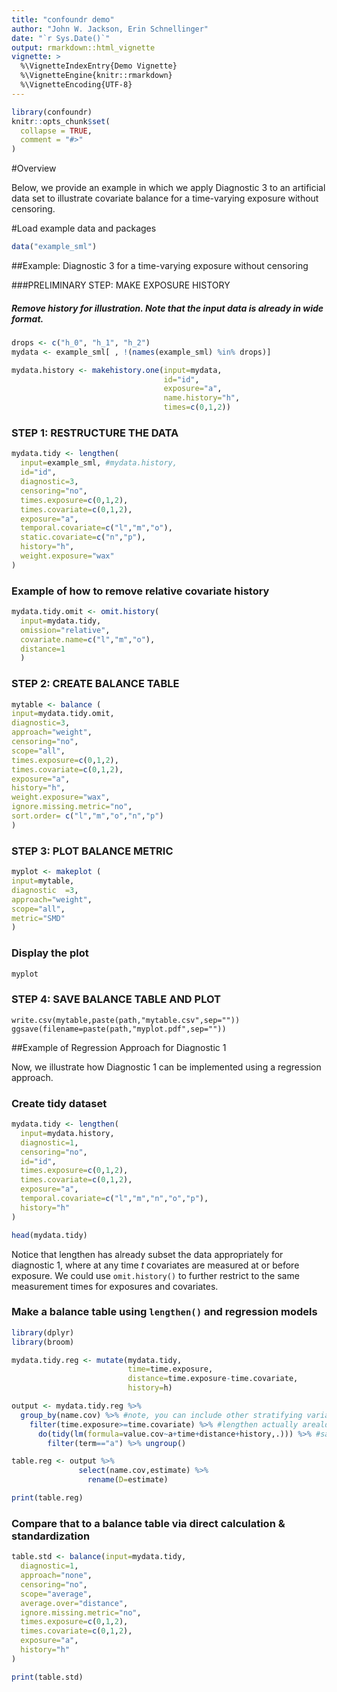---
title: "confoundr demo"
author: "John W. Jackson, Erin Schnellinger"
date: "`r Sys.Date()`"
output: rmarkdown::html_vignette
vignette: >
  %\VignetteIndexEntry{Demo Vignette}
  %\VignetteEngine{knitr::rmarkdown}
  %\VignetteEncoding{UTF-8}
---

```{r setup, include = FALSE}
library(confoundr)
knitr::opts_chunk$set(
  collapse = TRUE,
  comment = "#>"
)
```

#Overview

Below, we provide an example in which we apply Diagnostic 3 to an artificial data set to 
illustrate covariate balance for a time-varying exposure without censoring. 

#Load example data and packages

```{r}
data("example_sml")
```

##Example: Diagnostic 3 for a time-varying exposure without censoring

###PRELIMINARY STEP: MAKE EXPOSURE HISTORY

##### Remove history for illustration. Note that the input data is already in wide format.

```{r}
drops <- c("h_0", "h_1", "h_2")
mydata <- example_sml[ , !(names(example_sml) %in% drops)]

mydata.history <- makehistory.one(input=mydata,
                                  id="id",
                                  exposure="a",
                                  name.history="h",
                                  times=c(0,1,2))
```

### STEP 1: RESTRUCTURE THE DATA

```{r}
mydata.tidy <- lengthen(
  input=example_sml, #mydata.history,
  id="id",
  diagnostic=3,
  censoring="no",
  times.exposure=c(0,1,2),
  times.covariate=c(0,1,2),
  exposure="a",
  temporal.covariate=c("l","m","o"),
  static.covariate=c("n","p"),
  history="h",
  weight.exposure="wax"
)
```

### Example of how to remove relative covariate history

```{r}
mydata.tidy.omit <- omit.history(
  input=mydata.tidy,
  omission="relative",
  covariate.name=c("l","m","o"),
  distance=1
  )
```


### STEP 2: CREATE BALANCE TABLE 

```{r}
mytable <- balance (
input=mydata.tidy.omit,
diagnostic=3,
approach="weight", 
censoring="no",
scope="all",
times.exposure=c(0,1,2),
times.covariate=c(0,1,2),
exposure="a",
history="h",
weight.exposure="wax",
ignore.missing.metric="no",
sort.order= c("l","m","o","n","p")
)
```

### STEP 3: PLOT BALANCE METRIC

```{r}
myplot <- makeplot (
input=mytable,	
diagnostic	=3,
approach="weight",
scope="all",
metric="SMD"
)
```


### Display the plot

```{r}
myplot
```

### STEP 4: SAVE BALANCE TABLE AND PLOT

```
write.csv(mytable,paste(path,"mytable.csv",sep=""))
ggsave(filename=paste(path,"myplot.pdf",sep=""))
```
##Example of Regression Approach for Diagnostic 1

Now, we illustrate how Diagnostic 1 can be implemented using a regression approach. 

### Create tidy dataset

```{r}
mydata.tidy <- lengthen(
  input=mydata.history,
  diagnostic=1,
  censoring="no",
  id="id",
  times.exposure=c(0,1,2),
  times.covariate=c(0,1,2),
  exposure="a",
  temporal.covariate=c("l","m","n","o","p"),
  history="h"
)  

head(mydata.tidy)

```

Notice that lengthen has already subset the data appropriately for diagnostic 1, where at any time $t$ covariates are measured at or before exposure. We could use `omit.history()` to further restrict to the same measurement times for exposures and covariates.

### Make a balance table using `lengthen()` and regression models

```{r}

library(dplyr)
library(broom)

mydata.tidy.reg <- mutate(mydata.tidy,
                          time=time.exposure,
                          distance=time.exposure-time.covariate,
                          history=h)

output <- mydata.tidy.reg %>% 
  group_by(name.cov) %>% #note, you can include other stratifying variables here or in the model
    filter(time.exposure>=time.covariate) %>% #lengthen actually arealdy took care of this, provided here for clarity
      do(tidy(lm(formula=value.cov~a+time+distance+history,.))) %>% #same model form used for every covariate
        filter(term=="a") %>% ungroup()

table.reg <- output %>% 
               select(name.cov,estimate) %>% 
                 rename(D=estimate)

print(table.reg)
```

### Compare that to a balance table via direct calculation & standardization

```{r}

table.std <- balance(input=mydata.tidy,
  diagnostic=1,
  approach="none",
  censoring="no",
  scope="average",
  average.over="distance",
  ignore.missing.metric="no",
  times.exposure=c(0,1,2),
  times.covariate=c(0,1,2),
  exposure="a",
  history="h"
) 

print(table.std)
```

